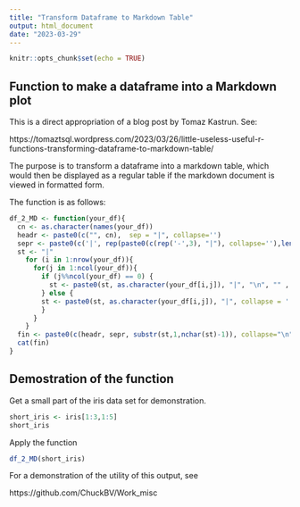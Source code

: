 ```yaml
---
title: "Transform Dataframe to Markdown Table"
output: html_document
date: "2023-03-29"
---
```


```r
knitr::opts_chunk$set(echo = TRUE)
```

## Function to make a dataframe into a Markdown plot

This is a direct appropriation of a blog post by Tomaz Kastrun. See:

https://tomaztsql.wordpress.com/2023/03/26/little-useless-useful-r-functions-transforming-dataframe-to-markdown-table/ 

The purpose is to transform a dataframe into a markdown table, which would then be displayed as a regular table if the markdown document is viewed in formatted form.

The function is as follows:

```r
df_2_MD <- function(your_df){
  cn <- as.character(names(your_df))
  headr <- paste0(c("", cn),  sep = "|", collapse='')
  sepr <- paste0(c('|', rep(paste0(c(rep('-',3), "|"), collapse=''),length(cn))), collapse ='')
  st <- "|"
    for (i in 1:nrow(your_df)){
      for(j in 1:ncol(your_df)){
        if (j%%ncol(your_df) == 0) {
          st <- paste0(st, as.character(your_df[i,j]), "|", "\n", "" , "|", collapse = '')
        } else {
        st <- paste0(st, as.character(your_df[i,j]), "|", collapse = '')
        }
      }
    }
  fin <- paste0(c(headr, sepr, substr(st,1,nchar(st)-1)), collapse="\n")
  cat(fin)
}  
```


## Demostration of the function

Get a small part of the iris data set for demonstration.

```r
short_iris <- iris[1:3,1:5]
short_iris
```

Apply the function
```r
df_2_MD(short_iris)
```
For a demonstration of the utility of this output, see

https://github.com/ChuckBV/Work_misc 